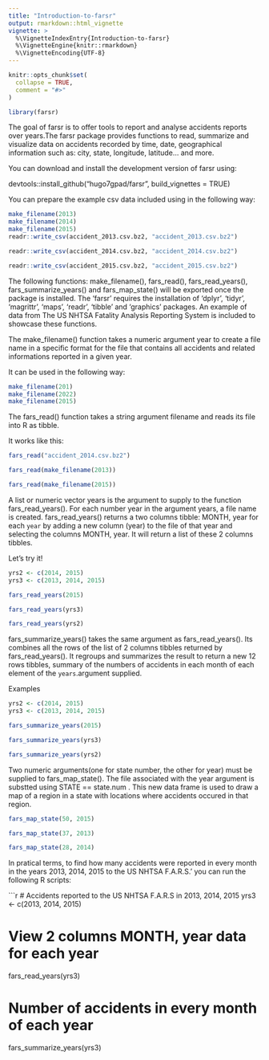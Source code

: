 ```yaml
---
title: "Introduction-to-farsr"
output: rmarkdown::html_vignette
vignette: >
  %\VignetteIndexEntry{Introduction-to-farsr}
  %\VignetteEngine{knitr::rmarkdown}
  %\VignetteEncoding{UTF-8}
---
```


```r
knitr::opts_chunk$set(
  collapse = TRUE,
  comment = "#>"
)
```

```r
library(farsr)
```



The goal of farsr is to offer tools to report and analyse accidents
reports over years.The farsr package provides functions to read,
summarize and visualize data on accidents recorded by time, date,
geographical information such as: city, state, longitude, latitude… and
more.

You can download and install the development version of farsr using:

  devtools::install_github("hugo7gpad/farsr", build_vignettes = TRUE)

You can prepare the example csv data included using in the following way:

```r
make_filename(2013)
make_filename(2014)
make_filename(2015)
readr::write_csv(accident_2013.csv.bz2, "accident_2013.csv.bz2")

readr::write_csv(accident_2014.csv.bz2, "accident_2014.csv.bz2")

readr::write_csv(accident_2015.csv.bz2, "accident_2015.csv.bz2")
```


The following functions: make_filename(), fars_read(), fars_read_years(),
fars_summarize_years() and fars_map_state() will be exported once the package is installed.  The 'farsr' requires the installation of
'dplyr', 'tidyr', 'magrittr', 'maps', 'readr', 'tibble' and 'graphics' packages.
An example of data from The US NHTSA Fatality Analysis Reporting System is
included to showcase these functions.

The make_filename() function takes a numeric argument year to create a file name in a specific format for the file that contains all accidents and  related informations reported in a given year.

It can be used in the following way:

```r
make_filename(201)
make_filename(2022)
make_filename(2015)
```



The fars_read() function takes a string argument filename and reads its file into R as tibble.

It works like this:

```r
fars_read("accident_2014.csv.bz2")

fars_read(make_filename(2013))

fars_read(make_filename(2015))
```



A list or numeric vector years is the argument to supply to the function fars_read_years(). For each number year in the argument years, a file name is created. fars_read_years() returns a two columns tibble: MONTH, year for each
`year` by adding a new column (year) to the file of that year and selecting the columns MONTH, year. It will return a list of these 2 columns tibbles.

Let's try it!

```r
yrs2 <- c(2014, 2015)
yrs3 <- c(2013, 2014, 2015)

fars_read_years(2015)

fars_read_years(yrs3)

fars_read_years(yrs2)
```



fars_summarize_years() takes the same argument as fars_read_years(). Its combines all the rows of the list of 2 columns tibbles returned by fars_read_years(). It regroups and summarizes the result to return a new 12 rows tibbles, summary of the numbers of accidents in each month of each element of the `years`.argument supplied.

Examples

```r
yrs2 <- c(2014, 2015)
yrs3 <- c(2013, 2014, 2015)

fars_summarize_years(2015)

fars_summarize_years(yrs3)

fars_summarize_years(yrs2)
```



Two numeric arguments(one for state number, the other for year) must be supplied to fars_map_state(). The file associated with the year argument is substted using STATE == state.num . This new data frame is used to draw a map of a region in a state with locations where accidents occured in that region.

```r
fars_map_state(50, 2015)

fars_map_state(37, 2013)

fars_map_state(28, 2014)
```


In pratical terms, to find how many accidents were reported in every month in the years 2013, 2014, 2015 to the US NHTSA F.A.R.S.' you can run the following R scripts:

```r
# Accidents reported to the US NHTSA F.A.R.S in 2013, 2014, 2015
yrs3 <- c(2013, 2014, 2015)

# View 2 columns MONTH, year data for each year
fars_read_years(yrs3)

# Number of accidents in every month of each year
fars_summarize_years(yrs3)



